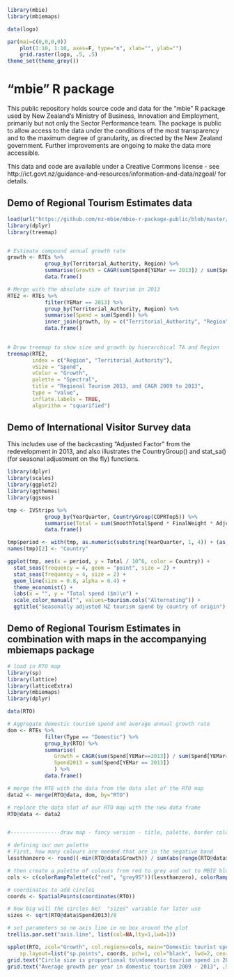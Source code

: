 ```r
library(mbie)
library(mbiemaps)

data(logo)

par(mai=c(0,0,0,0))
	plot(1:10, 1:10, axes=F, type="n", xlab="", ylab="")
	grid.raster(logo, .5, .5)
theme_set(theme_grey())
```
"mbie" R package
==================

This public repository holds source code and data for the "mbie" R package used by New Zealand's Ministry of Business, Innovation and Employment, primarily but not only the Sector Performance team.  The package is public to allow access to the data under the conditions of the most transparency and to the maximum degree of granularity, as directed by the New Zealand government.  Further improvements are ongoing to make the data more accessible.

This data and code are available under a Creative Commons license - see http://ict.govt.nz/guidance-and-resources/information-and-data/nzgoal/ for details.


## Demo of Regional Tourism Estimates data

```r

load(url("https://github.com/nz-mbie/mbie-r-package-public/blob/master/raw_data/mbie-r-package-public-example-data.rda"))
library(dplyr)
library(treemap)


# Estimate compound annual growth rate
growth <- RTEs %>%
            group_by(Territorial_Authority, Region) %>%
            summarise(Growth = CAGR(sum(Spend[YEMar == 2013]) / sum(Spend[YEMar == 2009]), 4)) %>%
            data.frame()

# Merge with the absolute size of tourism in 2013
RTE2 <- RTEs %>%
            filter(YEMar == 2013) %>%
            group_by(Territorial_Authority, Region) %>%
            summarise(Spend = sum(Spend)) %>%
            inner_join(growth, by = c("Territorial_Authority", "Region")) %>%
            data.frame()
            

# Draw treemap to show size and growth by hierarchical TA and Region
treemap(RTE2,
        index = c("Region", "Territorial_Authority"),
        vSize = "Spend",
        vColor = "Growth",
        palette = "Spectral",
        title = "Regional Tourism 2013, and CAGR 2009 to 2013",
        type = "value",
        inflate.labels = TRUE,
        algorithm = "squarified")
```


## Demo of International Visitor Survey data
This includes use of the backcasting "Adjusted Factor" from the redevelopment in 2013, and also illustrates the CountryGroup() and stat_sa() (for seasonal adjustment on the fly) functions.
```r

library(dplyr)
library(scales)
library(ggplot2)
library(ggthemes)
library(ggseas)

tmp <- IVStrips %>%
            group_by(YearQuarter, CountryGroup(COPRTop5)) %>%
            summarise(Total = sum(SmoothTotalSpend * FinalWeight * Adjusted_Factor)) %>%
            data.frame()

tmp$period <- with(tmp, as.numeric(substring(YearQuarter, 1, 4)) + (as.numeric(substring(YearQuarter, 6, 6))-.5)/4)
names(tmp)[2] <- "Country"

ggplot(tmp, aes(x = period, y = Total / 10^6, color = Country)) +
  stat_seas(frequency = 4, geom = "point", size = 2) +
  stat_seas(frequency = 4, size = 2) +
  geom_line(size = 0.8, alpha = 0.4) +
  theme_economist() +
  labs(x = "", y = "Total spend ($m)\n") +
  scale_color_manual("", values=tourism.cols("Alternating")) +
  ggtitle("Seasonally adjusted NZ tourism spend by country of origin")
```


## Demo of Regional Tourism Estimates in combination with maps in the accompanying mbiemaps package

```r

# load in RTO map
library(sp)
library(lattice)
library(latticeExtra)
library(mbiemaps)
library(dplyr)

data(RTO)

# Aggregate domestic tourism spend and average annual growth rate
dom <- RTEs %>%
            filter(Type == "Domestic") %>%
            group_by(RTO) %>%
            summarise(
               Growth = CAGR(sum(Spend[YEMar==2013]) / sum(Spend[YEMar==2009]), 4),
               Spend2013 = sum(Spend[YEMar == 2013])
               ) %>%
            data.frame()

# merge the RTE with the data from the data slot of the RTO map
data2 <- merge(RTO@data, dom, by="RTO")

# replace the data slot of our RTO map with the new data frame
RTO@data <- data2


#----------------draw map - fancy version - title, palette, border colour, added circle layer---------------

# defining our own palette
# First, how many colours are needed that are in the negative band
lessthanzero <- round((-min(RTO@data$Growth)) / sum(abs(range(RTO@data$Growth))) * 100)

# then create a palette of colours from red to grey and out to MBIE blue
cols <- c(colorRampPalette(c("red", "grey95"))(lessthanzero), colorRampPalette(c("grey95", mbie.cols(1)))(100-lessthanzero))

# coordinates to add circles
coords <- SpatialPoints(coordinates(RTO))

# how big will the circles be?  "sizes" variable for later use
sizes <- sqrt(RTO@data$Spend2013)/8

# set parameters so no axis line ie no box around the plot
trellis.par.set("axis.line", list(col=NA,lty=1,lwd=1))

spplot(RTO, zcol="Growth", col.regions=cols, main="Domestic tourist spend", col="white", 
	sp.layout=list("sp.points", coords, pch=1, col="black", lwd=2, cex=sizes)) # add circles layer
grid.text("Circle size is proportional to\ndomestic tourism spend in 2013", .2,.7)
grid.text("Average growth per year in domestic tourism 2009 - 2013", .93,.5, rot=-90)

```
